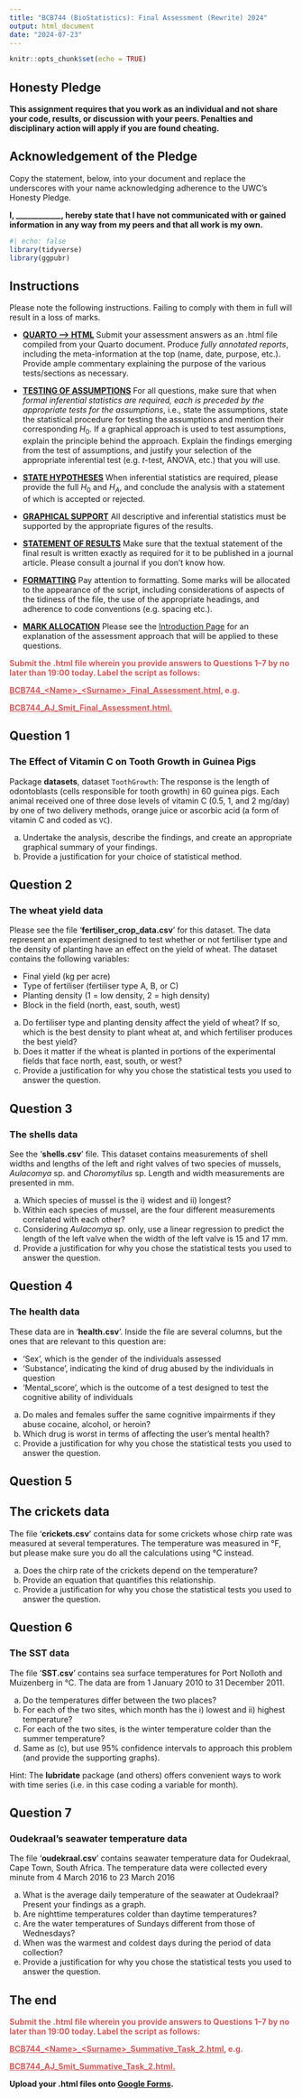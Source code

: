 ```yaml
---
title: "BCB744 (BioStatistics): Final Assessment (Rewrite) 2024"
output: html_document
date: "2024-07-23"
---
```


```r
knitr::opts_chunk$set(echo = TRUE)
```

## Honesty Pledge

**This assignment requires that you work as an individual and not share
your code, results, or discussion with your peers. Penalties and
disciplinary action will apply if you are found cheating.**

::: callout-note
## Acknowledgement of the Pledge

Copy the statement, below, into your document and replace the
underscores with your name acknowledging adherence to the UWC's Honesty
Pledge.

**I, \_\_\_\_\_\_\_\_\_\_\_\_, hereby state that I have not communicated
with or gained information in any way from my peers and that all work is
my own.**
:::

```r
#| echo: false
library(tidyverse)
library(ggpubr)
```


## Instructions

Please note the following instructions. Failing to comply with them in full will result in a loss of marks.

* **<u>QUARTO --> HTML</u>** Submit your assessment answers as an .html file compiled from your Quarto document. Produce *fully annotated reports*, including the meta-information at the top (name, date, purpose, etc.). Provide ample commentary explaining the purpose of the various tests/sections as necessary.

* **<u>TESTING OF ASSUMPTIONS</u>** For all questions, make sure that when *formal inferential statistics are required, each is preceded by the appropriate tests for the assumptions*, i.e., state the assumptions, state the statistical procedure for testing the assumptions and mention their corresponding $H_{0}$. If a graphical approach is used to test assumptions, explain the principle behind the approach. Explain the findings emerging from the test of assumptions, and justify your selection of the appropriate inferential test (e.g. *t*-test, ANOVA, etc.) that you will use.

* **<u>STATE HYPOTHESES</u>** When inferential statistics are required, please provide the full $H_{0}$ and $H_{A}$, and conclude the analysis with a statement of which is accepted or rejected.

* **<u>GRAPHICAL SUPPORT</u>** All descriptive and inferential statistics must be supported by the appropriate figures of the results.

* **<u>STATEMENT OF RESULTS</u>** Make sure that the textual statement of the final result is written exactly as required for it to be published in a journal article. Please consult a journal if you don't know how.

* **<u>FORMATTING</u>** Pay attention to formatting. Some marks will be allocated to the appearance of the script, including considerations of aspects of the tidiness of the file, the use of the appropriate headings, and adherence to code conventions (e.g. spacing etc.).

* **<u>MARK ALLOCATION</u>** Please see the [Introduction Page](https://tangledbank.netlify.app/bcb744/bcb744_index#summative-tasks) for an explanation of the assessment approach that will be applied to these questions.

<b style='color:#CD5C5B;'>Submit the .html file wherein you provide answers to Questions 1–7 by no later than 19:00 today. Label the script as follows:

<u>BCB744_\<Name\>_\<Surname\>_Final_Assessment.html</u>, e.g.

<u>BCB744_AJ_Smit_Final_Assessment.html.</u></b>


## Question 1

### The Effect of Vitamin C on Tooth Growth in Guinea Pigs

Package **datasets**, dataset `ToothGrowth`: The response is the length of odontoblasts (cells responsible for tooth growth) in 60 guinea pigs. Each animal received one of three dose levels of vitamin C (0.5, 1, and 2 mg/day) by one of two delivery methods, orange juice or ascorbic acid (a form of vitamin C and coded as `VC`).

a. Undertake the analysis, describe the findings, and create an appropriate graphical summary of your findings.
b. Provide a justification for your choice of statistical method.

## Question 2

### The wheat yield data

Please see the file '**fertiliser_crop_data.csv**' for this dataset. The data represent an experiment designed to test whether or not fertiliser type and the density of planting have an effect on the yield of wheat. The dataset contains the following variables:

- Final yield (kg per acre)
- Type of fertiliser (fertiliser type A, B, or C)
- Planting density (1 = low density, 2 = high density)
- Block in the field (north, east, south, west)

a. Do fertiliser type and planting density affect the yield of wheat? If so, which is the best density to plant wheat at, and which fertiliser produces the best yield?
b. Does it matter if the wheat is planted in portions of the experimental fields that face north, east, south, or west?
c. Provide a justification for why you chose the statistical tests you used to answer the question.

## Question 3

### The shells data

See the '**shells.csv**' file. This dataset contains measurements of shell widths and lengths of the left and right valves of two species of mussels, *Aulacomya* sp. and *Choromytilus* sp. Length and width measurements are presented in mm.

a. Which species of mussel is the i) widest and ii) longest?
b. Within each species of mussel, are the four different measurements correlated with each other?
c. Considering *Aulacomya* sp. only, use a linear regression to predict the length of the left valve when the width of the left valve is 15 and 17 mm. 
d. Provide a justification for why you chose the statistical tests you used to answer the question.

## Question 4

### The health data

These data are in '**health.csv**'. Inside the file are several columns, but the ones that are relevant to this question are:

- 'Sex', which is the gender of the individuals assessed
- 'Substance', indicating the kind of drug abused by the individuals in question
- 'Mental\_score', which is the outcome of a test designed to test the cognitive ability of individuals

a. Do males and females suffer the same cognitive impairments if they abuse cocaine, alcohol, or heroin?
b. Which drug is worst in terms of affecting the user's mental health?
c. Provide a justification for why you chose the statistical tests you used to answer the question.

## Question 5

## The crickets data

The file '**crickets.csv**' contains data for some crickets whose chirp rate was measured at several temperatures. The temperature was measured in °F, but please make sure you do all the calculations using °C instead.

a. Does the chirp rate of the crickets depend on the temperature?
b. Provide an equation that quantifies this relationship.
c. Provide a justification for why you chose the statistical tests you used to answer the question.

## Question 6

### The SST data

The file '**SST.csv**' contains sea surface temperatures for Port Nolloth and Muizenberg in °C. The data are from 1 January 2010 to 31 December 2011.

a. Do the temperatures differ between the two places?
b. For each of the two sites, which month has the i) lowest and ii) highest temperature?
c. For each of the two sites, is the winter temperature colder than the summer temperature?
d. Same as (c), but use 95% confidence intervals to approach this problem (and provide the supporting graphs).

Hint: The **lubridate** package (and others) offers convenient ways to work with time series (i.e. in this case coding a variable for month).

## Question 7

### Oudekraal's seawater temperature data

The file '**oudekraal.csv**' contains seawater temperature data for Oudekraal, Cape Town, South Africa. The temperature data were collected every minute from 4 March 2016 to 23 March 2016

a. What is the average daily temperature of the seawater at Oudekraal? Present your findings as a graph.
b. Are nighttime temperatures colder than daytime temperatures?
c. Are the water temperatures of Sundays different from those of Wednesdays?
d. When was the warmest and coldest days during the period of data collection?
e. Provide a justification for why you chose the statistical tests you used to answer the question.


## The end

<b style='color:#CD5C5B;'>Submit the .html file wherein you provide answers to Questions 1–7 by no later than 19:00 today. Label the script as follows:

<u>BCB744_\<Name\>_\<Surname\>_Summative_Task_2.html</u>, e.g.

<u>BCB744_AJ_Smit_Summative_Task_2.html.</u></b>

<b>Upload your .html files onto [Google Forms](https://docs.google.com/forms/d/e/1FAIpQLSfBO9a42ESrL3E3ytIFIqMGvnei19ynWisPpJHGU8P9DXvyow/viewform?usp=sf_link).</b>

